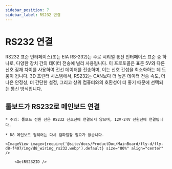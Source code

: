 ```yaml
---
sidebar_position: 7
sidebar_label: RS232 연결
---
```



# RS232 연결

RS232 표준 인터페이스(또는 EIA RS-232)는 주로 시리얼 통신 인터페이스 표준 중 하나로, 다양한 장치 간의 데이터 전송에 널리 사용됩니다. 이 프로토콜은 표준 5V와 다른 신호 잠재 차이를 사용하여 전선 데이터를 전송하며, 이는 신호 간섭을 최소화하는 데 도움이 됩니다. 3D 프린터 시스템에서, RS232는 CAN보다 더 높은 데이터 전송 속도, 더 나은 안정성, 더 간단한 설정, 그리고 상위 컴퓨터와의 호환성이 더 좋기 때문에 선택되는 통신 방식입니다.

## 툴보드가 RS232로 메인보드 연결

    * 주의: 툴보드 전원 선은 RS232 신호선에 연결되지 않으며, 12V-24V 전원선에 연결됩니다.

    * D8 메인보드 펌웨어는 다시 컴파일할 필요가 없습니다.
    
    <ImageView image={require('@site/docs/ProductDoc/MainBoard/fly-d/fly-d8-f407/img/d8_wiring_rs232.webp').default} size="80%" align="center" />

        <GetRS232ID />
